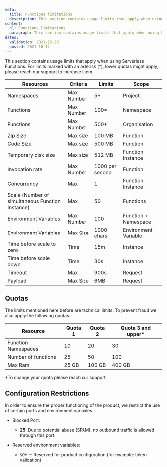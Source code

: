 ```yaml
---
meta:
  title: Functions limitations
  description: This section contains usage limits that apply when using Serverless Functions.
content:
  h1: Functions limitations
  paragraph: This section contains usage limits that apply when using Serverless Functions.
dates:
  validation: 2021-12-20
  posted: 2021-10-12
---
```


This section contains usage limits that apply when using Serverless Functions. For limits marked with an asterisk (*), lower quotas might apply, please reach our support to increase them.

| Resources                                        | Criteria   | Limits          | Scope                |
|--------------------------------------------------|------------|-----------------|----------------------|
| Namespaces                                       | Max Number | 5*              | Project              |
| Functions                                        | Max Number | 100*            | Namespace            |
| Functions                                        | Max Number | 500*            | Organisation         |
| Zip Size                                         | Max size   | 100 MB          | Function             |
| Code Size                                        | Max size   | 500 MB          | Function             |
| Temporary disk size                              | Max size   | 512 MB          | Function Instance    |
| Invocation rate                                  | Max Number | 1000 per second | Function             |
| Concurrency                                      | Max        | 1               | Function Instance    |
| Scale (Number of simultaneous Function Instance) | Max        | 50              | Functions            |
| Environment Variables                            | Max Number | 100             | Function + Namespace |
| Environment Variables                            | Max Size   | 1000 chars      | Environment Variable |
| Time before scale to zero                        | Time       | 15m             | Instance             |
| Time before scale down                           | Time       | 30s             | Instance             |
| Timeout                                          | Max        | 900s            | Request              |
| Payload                                          | Max Size   | 6MB             | Request              |

## Quotas
The limits mentioned here before are technical limits. To prevent fraud we also apply the following quotas.

| Resource            | Quota 1 | Quota 2 | Quota 3 and upper* |
|---------------------|---------|---------|--------------------|
| Function Namespaces | 10      | 20      | 30                 |
| Number of functions | 25      | 50      | 100                |
| Max Ram             | 25 GB   | 100 GB  | 400 GB             |

*To change your quota please reach our support

## Configuration Restrictions

In order to ensure the proper functioning of the product, we restrict the use of certain ports and environment variables.

* Blocked Port: 
  * **25**: Due to potential abuse (SPAM), no outbound traffic is allowed through this port.

* Reserved environment variables: 
  * `SCW_*`: Reserved for product configuration (for example: token validation)

